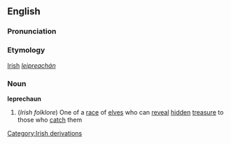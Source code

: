 ==English==
===Pronunciation===
{{IPA|[&#712;l&#603;p&#633;&#601;k&#596;&#720;n]}}
===Etymology===
[[Irish]] ''[[leipreachán]]''
===Noun===
{{wikipedia}}
'''leprechaun'''
#(''Irish folklore'') One of a [[race]] of [[elf|elves]] who can [[reveal]] [[hidden]] [[treasure]] to those who [[catch]] them

[[Category:Irish derivations]]